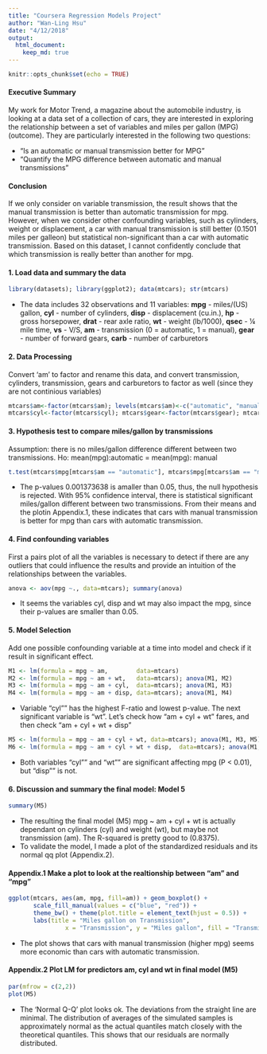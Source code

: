 ```yaml
---
title: "Coursera Regression Models Project"
author: "Wan-Ling Hsu"
date: "4/12/2018"
output: 
  html_document:
    keep_md: true
---
```


```r
knitr::opts_chunk$set(echo = TRUE)
```

#### Executive Summary
My work for Motor Trend, a magazine about the automobile industry, is looking at a data set of a collection of cars, they are interested in exploring the relationship between a set of variables and miles per gallon (MPG) (outcome). They are particularly interested in the following two questions:

* “Is an automatic or manual transmission better for MPG”
* "Quantify the MPG difference between automatic and manual transmissions"

#### Conclusion 
If we only consider on variable transmission, the result shows that the manual transmission is better than automatic transmission for mpg. However, when we consider other confounding variables, such as cylinders, weight or displacement, a car with manual transmission is still better (0.1501 miles per galleon) but statistical non-significant than a car with automatic transmission. Based on this dataset, I cannot confidently conclude that which transmission is really better than another for mpg.
 

#### 1. Load data and summary the data
```r
library(datasets); library(ggplot2); data(mtcars); str(mtcars)   
```
* The data includes 32 observations and 11 variables: **mpg** - miles/(US) gallon, **cyl** - number of cylinders, **disp** - displacement (cu.in.), **hp** - gross horsepower, **drat** - rear axle ratio, **wt** - weight (lb/1000), **qsec** - ¼ mile time, **vs** - V/S, **am** - transmission (0 = automatic, 1 = manual), **gear** - number of forward gears, **carb** - number of carburetors

#### 2. Data Processing
Convert 'am' to factor and rename this data, and convert transmission, cylinders, transmission, gears and carburetors to factor as well (since they are not continious variables)

```r
mtcars$am<-factor(mtcars$am); levels(mtcars$am)<-c("automatic", "manual"); 
mtcars$cyl<-factor(mtcars$cyl); mtcars$gear<-factor(mtcars$gear); mtcars$carb<-factor(mtcars$carb)
```

#### 3. Hypothesis test to compare miles/gallon by transmissions
Assumption: there is no miles/gallon difference different between two transmissions.
Ho: mean(mpg):automatic = mean(mpg): manual
```r
t.test(mtcars$mpg[mtcars$am == "automatic"], mtcars$mpg[mtcars$am == "manual"])$p.value
```
* The p-values 0.001373638 is amaller than 0.05, thus, the null hypothesis is rejected. With 95% confidence interval, there is statistical significant miles/gallon different between two transmissions. From their means and the plotin Appendix.1, these indicates that cars with manual transmission is better for mpg than cars with automatic transmission.

#### 4. Find confounding variables
First a pairs plot of all the variables is necessary to detect if there are any outliers that could influence the results and provide an intuition of the relationships between the variables.

```r
anova <- aov(mpg ~., data=mtcars); summary(anova)
```
* It seems the variables cyl, disp and wt may also impact the mpg, since their p-values are smaller than 0.05. 

#### 5. Model Selection 
Add one possible confounding variable at a time into model and check if it result in significant effect.
```r
M1 <- lm(formula = mpg ~ am,        data=mtcars)
M2 <- lm(formula = mpg ~ am + wt,   data=mtcars); anova(M1, M2)
M3 <- lm(formula = mpg ~ am + cyl,  data=mtcars); anova(M1, M3)
M4 <- lm(formula = mpg ~ am + disp, data=mtcars); anova(M1, M4)
```

* Variable "cyl"" has the highest F-ratio and lowest p-value. The next significant variable is "wt". Let's check how "am + cyl + wt" fares, and then check "am + cyl + wt + disp" 

```r
M5 <- lm(formula = mpg ~ am + cyl + wt, data=mtcars); anova(M1, M3, M5)
M6 <- lm(formula = mpg ~ am + cyl + wt + disp,  data=mtcars); anova(M1, M3, M5, M6)
```
* Both variables "cyl"" and "wt"" are significant affecting mpg (P < 0.01), but "disp"" is not. 

#### 6. Discussion and summary the final model: Model 5 
```r
summary(M5)
```
* The resulting the final model (M5) mpg ~ am + cyl + wt is actually dependant on cylinders (cyl) and weight (wt), but maybe not transmission (am). The R-squared is pretty good to (0.8375). 
* To validate the model, I made a plot of the standardized residuals and its normal qq plot (Appendix.2). 


#### Appendix.1 Make a plot to look at the realtionship between "am" and "mpg" 
```r
ggplot(mtcars, aes(am, mpg, fill=am)) + geom_boxplot() + 
       scale_fill_manual(values = c("blue", "red")) +
       theme_bw() + theme(plot.title = element_text(hjust = 0.5)) +
       labs(title = "Miles gallon on Transmission", 
                x = "Transmission", y = "Miles gallon", fill = "Transmission") 
```

* The plot shows that cars with manual transmission (higher mpg) seems more economic than cars with automatic transmission.

#### Appendix.2 Plot LM for predictors am, cyl and wt in final model (M5)

```r
par(mfrow = c(2,2))
plot(M5)
```

* The 'Normal Q-Q' plot looks ok. The deviations from the straight line are minimal. The distribution of averages of the simulated samples is approximately normal as the actual quantiles match closely with the theoretical quantiles. This shows that our residuals are normally distributed.
